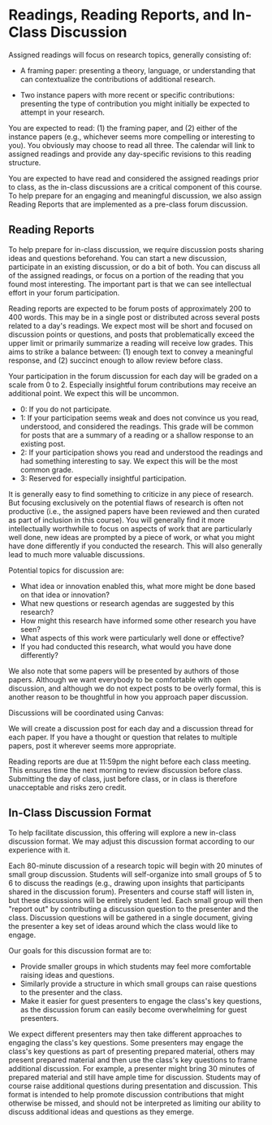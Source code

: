 
# Readings, Reading Reports, and In-Class Discussion

Assigned readings will focus on research topics, generally consisting of:

- A framing paper:
  presenting a theory, language, or understanding that can contextualize the contributions of additional research.

- Two instance papers with more recent or specific contributions:
  presenting the type of contribution you might initially be expected to attempt in your research.

You are expected to read: (1) the framing paper, and (2) either of the instance papers
(e.g., whichever seems more compelling or interesting to you). You obviously may choose to read all three.
The calendar will link to assigned readings and provide any day-specific revisions to this reading structure.

You are expected to have read and considered the assigned readings prior to class,
as the in-class discussions are a critical component of this course.
To help prepare for an engaging and meaningful discussion, we also assign Reading Reports
that are implemented as a pre-class forum discussion.

## Reading Reports

To help prepare for in-class discussion, we require discussion posts sharing ideas and questions beforehand.
You can start a new discussion, participate in an existing discussion, or do a bit of both.
You can discuss all of the assigned readings, or focus on a portion of the reading that you found most interesting.
The important part is that we can see intellectual effort in your forum participation.

Reading reports are expected to be forum posts of approximately 200 to 400 words.
This may be in a single post or distributed across several posts related to a day's readings.
We expect most will be short and focused on discussion points or questions,
and posts that problematically exceed the upper limit or primarily summarize a reading will receive low grades.
This aims to strike a balance between:
(1) enough text to convey a meaningful response, and
(2) succinct enough to allow review before class.

Your participation in the forum discussion for each day will be graded on a scale from 0 to 2.
Especially insightful forum contributions may receive an additional point. We expect this will be uncommon.

- 0: If you do not participate.
- 1: If your participation seems weak and does not convince us you read, understood, and considered the readings.
     This grade will be common for posts that are a summary of a reading or a shallow response to an existing post.
- 2: If your participation shows you read and understood the readings and had something interesting to say.
     We expect this will be the most common grade.
- 3: Reserved for especially insightful participation.

It is generally easy to find something to criticize in any piece of research.
But focusing exclusively on the potential flaws of research is often not productive
(i.e., the assigned papers have been reviewed and then curated as part of inclusion in this course).
You will generally find it more intellectually worthwhile to focus on aspects of work that are particularly well done,
new ideas are prompted by a piece of work, or what you might have done differently if you conducted the research.
This will also generally lead to much more valuable discussions.

Potential topics for discussion are:

- What idea or innovation enabled this, what more might be done based on that idea or innovation?
- What new questions or research agendas are suggested by this research?
- How might this research have informed some other research you have seen?
- What aspects of this work were particularly well done or effective?
- If you had conducted this research, what would you have done differently?

We also note that some papers will be presented by authors of those papers.
Although we want everybody to be comfortable with open discussion,
and although we do not expect posts to be overly formal,
this is another reason to be thoughtful in how you approach paper discussion.

Discussions will be coordinated using Canvas:

<p><CourseInformationLink linkName='linkDiscussion' /></p>

We will create a discussion post for each day and a discussion thread for each paper.
If you have a thought or question that relates to multiple papers, post it wherever seems more appropriate.

Reading reports are due at 11:59pm the night before each class meeting.
This ensures time the next morning to review discussion before class.
Submitting the day of class, just before class, or in class is therefore unacceptable and risks zero credit.

## In-Class Discussion Format

To help facilitate discussion, this offering will explore a new in-class discussion format.
We may adjust this discussion format according to our experience with it.

Each 80-minute discussion of a research topic will begin with 20 minutes of small group discussion.
Students will self-organize into small groups of 5 to 6 to discuss the readings
(e.g., drawing upon insights that participants shared in the discussion forum).
Presenters and course staff will listen in, but these discussions will be entirely student led.
Each small group will then "report out" by contributing a discussion question to the presenter and the class.
Discussion questions will be gathered in a single document,
giving the presenter a key set of ideas around which the class would like to engage.

Our goals for this discussion format are to:
- Provide smaller groups in which students may feel more comfortable raising ideas and questions.
- Similarly provide a structure in which small groups can raise questions to the presenter and the class.
- Make it easier for guest presenters to engage the class's key questions,
  as the discussion forum can easily become overwhelming for guest presenters.

We expect different presenters may then take different approaches to engaging the class's key questions.
Some presenters may engage the class's key questions as part of presenting prepared material,
others may present prepared material and then use the class's key questions to frame additional discussion.
For example, a presenter might bring 30 minutes of prepared material and still have ample time for discussion.
Students may of course raise additional questions during presentation and discussion.
This format is intended to help promote discussion contributions that might otherwise be missed,
and should not be interpreted as limiting our ability to discuss additional ideas and questions as they emerge.
